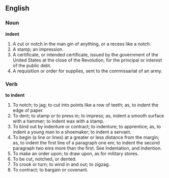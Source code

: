 ==English==

===Noun===

'''indent'''

#A cut or notch in the man gin of anything, or a recess like a notch.
#A stamp; an impression.
#A certificate, or intended certificate, issued by the government of the United States at the close of the Revolution, for the principal or interest of the public debt.
#A requisition or order for supplies, sent to the commissariat of an army.

===Verb===

'''to indent'''

#To notch; to jag; to cut into points like a row of teeth; as, to indent the edge of paper.
#To dent; to stamp or to press in; to impress; as, indent a smooth surface with a hammer; to indent wax with a stamp.
#To bind out by indenture or contract; to indenture; to apprentice; as, to indent a young man to a shoemaker; to indent a servant.
#To begin (a line or lines) at a greater or less distance from the margin; as, to indent the first line of a paragraph one em; to indent the second paragraph two ems more than the first. See Indentation, and Indention.
#To make an order upon; to draw upon, as for military stores.
#To be cut, notched, or dented.
#To crook or turn; to wind in and out; to zigzag.
#To contract; to bargain or covenant.
